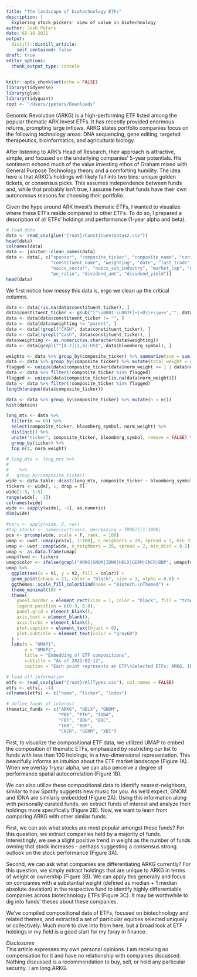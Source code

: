 ```yaml
---
title: "The landscape of biotechnology ETFs"
description: |
  Exploring stock pickers' view of value in biotechnology
author: Josh Peters
date: 02-18-2021
output:
  distill::distill_article:
    self_contained: false
draft: true
editor_options: 
  chunk_output_type: console
---
```


```r

knitr::opts_chunk$set(echo = FALSE)
library(tidyverse)
library(glue)
library(tidyquant)
root <- "/Users/jpeters/Downloads"

```

Genomic Revolution (ARKG) is a high-performing ETF listed among the popular thematic ARK Invest ETFs. It has recently provided enormous returns, prompting large inflows. ARKG states portfolio companies focus on the following technology areas: DNA sequencing, gene editing, targeted therapeutics, bioinformatics, and agricultural biology.

After listening to ARK’s Head of Research, their approach is attractive, simple, and focused on the underlying companies’ 5-year potentials. His sentiment echoed much of the value investing ethos of Graham mixed with General Purpose Technology theory and a comforting humility. The idea here is that ARKG’s holdings will likely fall into two bins: unique golden tickets, or consensus picks. This assumes independence between funds and, while that probably isn’t true, I assume here that funds have their own autonomous reasons for choosing their portfolio. 

Given the hype around ARK Invest’s thematic ETFs, I wanted to visualize where these ETFs reside compared to other ETFs. To do so, I prepared a description of all ETFs’ holdings and performance (1-year alpha and beta).

```r
# load data
data <- read_csv(glue("{root}/ConstituentData42.csv"))
head(data)
colnames(data)
data <- janitor::clean_names(data)
data <- data[, c("sponsor", "composite_ticker", "composite_name", "constituent_ticker",
                 "constituent_name", "weighting", "date", "last_trade", "bloomberg_symbol",
                 "naics_sector", "naics_sub_industry", "market_cap", "earnings",
                 "pe_ratio", "dividend_amt", "dividend_yield")]
head(data)
```

We first notice how messy this data is, ergo we clean up the critical columns.
```r

data <- data[!is.na(data$constituent_ticker), ]
data$constituent_ticker <- gsub("[^\u0001-\u007F]+|<U\\+\\w+>","", data$constituent_ticker)
data <- data[data$constituent_ticker != "", ]
data <- data[data$weighting != "parent", ]
data <- data[!grepl("CASH", data$constituent_ticker), ]
data <- data[!grepl("Cash", data$constituent_ticker), ]
data$weighting <- as.numeric(as.character(data$weighting))
data <- data[grepl("^[A-Z]{1,8}:US$", data$bloomberg_symbol), ]

weights <- data %>% group_by(composite_ticker) %>% summarize(sum = sum(weighting))
data <- data %>% group_by(composite_ticker) %>% mutate(total_weight = sum(weighting), norm_weight = weighting/total_weight)
flagged <- unique(data$composite_ticker[data$norm_weight >= 1 | data$norm_weight <= 0])
data <- data %>% filter(!composite_ticker %in% flagged)
flagged <- unique(data$composite_ticker[is.na(data$norm_weight)])
data <- data %>% filter(!composite_ticker %in% flagged)
length(unique(data$composite_ticker))

data <- data %>% group_by(composite_ticker) %>% mutate(n = n())
hist(data$n)

long_mtx <- data %>% 
  filter(n <= 60) %>% 
  select(composite_ticker, bloomberg_symbol, norm_weight) %>% 
  distinct() %>% 
  unite("ticker", composite_ticker, bloomberg_symbol, remove = FALSE) %>%
  group_by(ticker) %>% 
  top_n(1, norm_weight)

# long_mtx <- long_mtx %>% 
#   
#    %>%
#   group_by(composite_ticker)
wide <- data.table::dcast(long_mtx, composite_ticker ~ bloomberg_symbol, value.var = "norm_weight", fill = 0)
tickers <- wide[, 1, drop = T]
wide[1:5, 1:5]
range(wide[, -1])
colnames(wide)
wide <- sapply(wide[, -1], as.numeric)
dim(wide)

#vars <- apply(wide, 2, var)
#top_stocks <- names(sort(vars, decreasing = TRUE))[1:1000]
pca <- prcomp(wide, scale = F, rank. = 100)
umap <- uwot::umap(pca$x[, 1:100], n_neighbors = 20, spread = 2, min_dist = 0.2)
umap <- uwot::umap(wide, n_neighbors = 20, spread = 2, min_dist = 0.2)
umap <- as.data.frame(umap)
umap$fund <- tickers
umap$color <- ifelse(grepl("ARKG|GNOM|IDNA|HELX|GERM|CNCR|BBP", umap$fund), TRUE, FALSE)
umap %>% 
  ggplot(aes(x = V1, y = V2, fill = color)) +
  geom_point(shape = 21, color = "black", size = 3, alpha = 0.8) +
  ggthemes::scale_fill_colorblind(name = "Biotech.\nThemed") +
  theme_minimal(18) +
  theme(
    panel.border = element_rect(size = 1, color = "black", fill = "transparent"),
    legend.position = c(0.9, 0.8),
    panel.grid = element_blank(),
    axis.text = element_blank(),
    axis.ticks = element_blank(),
    plot.caption = element_text(hjust = 0),
    plot.subtitle = element_text(color = "gray60")
  ) +
  labs(x = "UMAP1", 
       y = "UMAP2", 
       title = "Embedding of ETF compositions", 
       subtitle = "As of 2021-02-12", 
       caption = "Each point represents an ETF\nSelected ETFs: ARKG, IDNA, GNOM")


```



```r
# load etf information
etfs <- read_csv(glue("{root}/AllTypes.csv"), col_names = FALSE)
etfs <- etfs[, -4]
colnames(etfs) <- c("name", "ticker", "index")

# define funds of interest
thematic_funds <- c("ARKG", "HELX", "GNOM",
                    "PBE", "PTH", "IDNA",
                    "FBT", "BBH", "BBC",
                    "IBB", "BBP",
                    "CNCR", "GERM", "XBI")

```





First, to visualize the compositional ETF data, we utilized UMAP to embed the composition of thematic ETFs, emphasized by restricting our list to funds with less than 100 holdings, in a two-dimensional representation. This beautifully informs an intuition about the ETF market landscape (Figure 1A). When we overlay 1-year alpha, we can also perceive a degree of performance spatial autocorrelation (Figure 1B).

We can also utilize these compositional data to identify nearest-neighbors, similar to how Spotify suggests new music for you. As we’d expect, GNOM and IDNA are similarly embedded (Figure 2A). Using this information along with personally curated funds, we extract funds of interest and analyze their holdings more specifically (Figure 2B). Now, we want to learn from comparing ARKG with other similar funds. 

First, we can ask what stocks are most popular amongst these funds? For this question, we extract companies held by a majority of funds. Interestingly, we see a slight positive trend in weight as the number of funds owning that stock increases – perhaps suggesting a consensus strong outlook on the stock performance (Figure 3A).

Second, we can ask what companies are differentiating ARKG currently? For this question, we simply extract holdings that are unique to ARKG in terms of weight or ownership (Figure 3B). We can apply this generally and focus on companies with a substantial weight (defined as median + 1 median absolute deviation) in the respective fund to identify highly differentiable companies across biotechnology ETFs (Figure 3C). It may be worthwhile to dig into funds’ theses about these companies. 

We’ve compiled compositional data of ETFs, focused on biotechnology and related themes, and extracted a set of particular equities selected uniquely or collectively. Much more to dive into from here, but a broad look at ETF holdings in my field is a good start for my foray in finance.

*Disclosures*  
This article expresses my own personal opinions. I am receiving no compensation for it and have no relationship with companies discussed. Nothing discussed is a recommendation to buy, sell, or hold any particular security. I am long ARKG.
